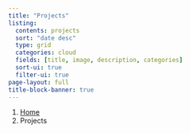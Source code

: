 ```yaml
---
title: "Projects"
listing:
  contents: projects
  sort: "date desc"
  type: grid
  categories: cloud
  fields: [title, image, description, categories]
  sort-ui: true
  filter-ui: true
page-layout: full
title-block-banner: true
---
```


```{=html}
<nav aria-label="breadcrumb">
  <ol class="breadcrumb">
    <li class="breadcrumb-item"><a href="index.html">Home</a></li>
    <li class="breadcrumb-item active" aria-current="page">Projects</li>
  </ol>
</nav>
```